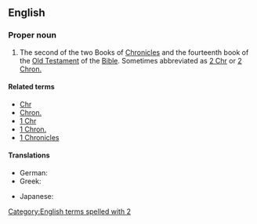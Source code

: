 {{book of the Bible|Books of Chronicles}}

==English==

===Proper noun===
{{en-proper noun}}

# {{context|biblical|lang=en}} The second of the two Books of [[Chronicles]] and the fourteenth book of the [[Old Testament]] of the [[Bible]]. Sometimes abbreviated as [[2 Chr]] or [[2 Chron.]]

====Related terms====
*[[Chr]]
*[[Chron.]]
*[[1 Chr]]
*[[1 Chron.]]
*[[1 Chronicles]]

====Translations====
{{trans-top|book of the Bible}}
* German: {{t|de|2 Chronik}}
* Greek: {{t-|el|Β' Παραλειπομένων||tr=B Paraleipoménon|sc=Grek}}
{{trans-mid}}
* Japanese: {{t|ja|歴代志下|tr=rekidaishi ge|sc=Jpan}}
{{trans-bottom}}

[[Category:English terms spelled with 2]]